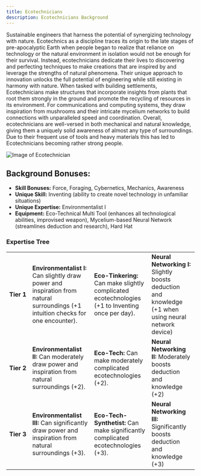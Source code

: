 ```yaml
---
title: Ecotechnicians
description: Ecotechnicians Background
---
```


Sustainable engineers that harness the potential of synergizing technology with nature. Ecotechnics as a discipline traces its origin to the late stages of pre-apocalyptic Earth when people began to realize that reliance on technology or the natural environment in isolation would not be enough for their survival. Instead, ecotechnicians dedicate their lives to discovering and perfecting techniques to make creations that are inspired by and leverage the strengths of natural phenomena. Their unique approach to innovation unlocks the full potential of engineering while still existing in harmony with nature. When tasked with building settlements, Ecotechnicians make structures that incorporate insights from plants that root them strongly in the ground and promote the recycling of resources in its environment. For communications and computing systems, they draw inspiration from mushrooms and their intricate mycelium networks to build connections with unparalleled speed and coordination. Overall, ecotechnicians are well-versed in both mechanical and natural knowledge, giving them a uniquely solid awareness of almost any type of surroundings. Due to their frequent use of tools and heavy materials this has led to Ecotechnicians becoming rather strong people.

![Image of Ecotechnician](../../../assets/background/ecotechnician.png)

## Background Bonuses:
- **Skill Bonuses:** Force, Foraging, Cybernetics, Mechanics, Awareness
- **Unique Skill:** Inventing (ability to create novel technology in unfamiliar situations)
- **Unique Expertise:** Environmentalist I
- **Equipment:** Eco-Technical Multi Tool  (enhances all technological abilities, improvised weapon), Mycelium-based Neural Network (streamlines deduction and research), Hard Hat

### Expertise Tree
|   |   |   |   |
|---|---|---|---|
| **Tier&nbsp;1** | **Environmentalist I:** Can slightly draw power and inspiration from natural surroundings (+1 intuition checks for one encounter). | **Eco-Tinkering:** Can make slightly complicated ecotechnologies (+1 to Inventing once per day). | **Neural Networking I:** Slightly boosts deduction and knowledge (+1 when using neural network device) |
| **Tier&nbsp;2** | **Environmentalist II:** Can moderately draw power and inspiration from natural surroundings (+2).                                 | **Eco-Tech:** Can make moderately complicated ecotechnologies (+2).                              | **Neural Networking II:** Moderately boosts deduction and knowledge (+2) |
| **Tier&nbsp;3** | **Environmentalist III:** Can significantly draw power and inspiration from natural surroundings (+3).                             | **Eco-Tech-Synthetist:** Can make significantly complicated ecotechnologies (+3).                | **Neural Networking III:** Significantly boosts deduction and knowledge (+3) |

